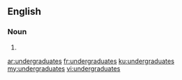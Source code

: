 ==English==

===Noun===
{{head|en|plural}}

# {{plural of|undergraduate|lang=en|nocat=1}}

[[ar:undergraduates]]
[[fr:undergraduates]]
[[ku:undergraduates]]
[[my:undergraduates]]
[[vi:undergraduates]]